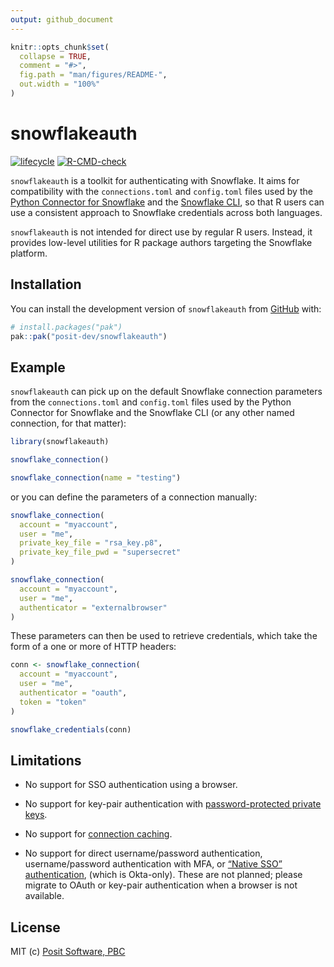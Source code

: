 ```yaml
---
output: github_document
---
```


<!-- README.md is generated from README.Rmd. Please edit that file -->

```r
knitr::opts_chunk$set(
  collapse = TRUE,
  comment = "#>",
  fig.path = "man/figures/README-",
  out.width = "100%"
)
```

# snowflakeauth

<!-- badges: start -->
[![lifecycle](https://img.shields.io/badge/lifecycle-experimental-orange.svg)](https://lifecycle.r-lib.org/articles/stages.html)
[![R-CMD-check](https://github.com/posit-dev/snowflakeauth/actions/workflows/R-CMD-check.yaml/badge.svg)](https://github.com/posit-dev/snowflakeauth/actions/workflows/R-CMD-check.yaml)
<!-- badges: end -->

`snowflakeauth` is a toolkit for authenticating with Snowflake. It aims for
compatibility with the `connections.toml` and `config.toml` files used by the
[Python Connector for
Snowflake](https://docs.snowflake.com/en/developer-guide/python-connector/python-connector-connect)
and the [Snowflake
CLI](https://docs.snowflake.com/en/developer-guide/snowflake-cli/connecting/configure-connections),
so that R users can use a consistent approach to Snowflake credentials across
both languages.

`snowflakeauth` is not intended for direct use by regular R users. Instead, it
provides low-level utilities for R package authors targeting the Snowflake
platform.

## Installation

You can install the development version of `snowflakeauth` from
[GitHub](https://github.com/) with:

``` r
# install.packages("pak")
pak::pak("posit-dev/snowflakeauth")
```

## Example

`snowflakeauth` can pick up on the default Snowflake connection parameters from
the `connections.toml` and `config.toml` files used by the Python Connector for
Snowflake and the Snowflake CLI (or any other named connection, for that
matter):

```r
library(snowflakeauth)

snowflake_connection()

snowflake_connection(name = "testing")
```

or you can define the parameters of a connection manually:

```r
snowflake_connection(
  account = "myaccount",
  user = "me",
  private_key_file = "rsa_key.p8",
  private_key_file_pwd = "supersecret"
)

snowflake_connection(
  account = "myaccount",
  user = "me",
  authenticator = "externalbrowser"
)
```

These parameters can then be used to retrieve credentials, which take the form
of a one or more of HTTP headers:

```r
conn <- snowflake_connection(
  account = "myaccount",
  user = "me",
  authenticator = "oauth",
  token = "token"
)

snowflake_credentials(conn)
```

## Limitations

- No support for SSO authentication using a browser.

- No support for key-pair authentication with [password-protected private
  keys](https://docs.snowflake.com/en/user-guide/key-pair-auth#generate-the-private-key).

- No support for [connection
  caching](https://docs.snowflake.com/en/user-guide/admin-security-fed-auth-use#using-connection-caching-to-minimize-the-number-of-prompts-for-authentication-optional).

- No support for direct username/password authentication, username/password
  authentication with MFA, or ["Native SSO"
  authentication](https://docs.snowflake.com/en/user-guide/admin-security-fed-auth-use#native-sso-okta-only),
  (which is Okta-only). These are not planned; please migrate to OAuth or
  key-pair authentication when a browser is not available.

## License

MIT (c) [Posit Software, PBC](https://posit.co)
